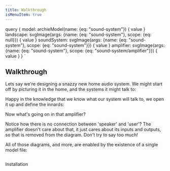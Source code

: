 ```yaml
---
title: Walkthrough
isMenuItem: true
---
```



query {
  model: archieModel(name: {eq: "sound-system"}) {
    value
  }
  landscape: svgImage(args: {name: {eq: "sound-system"}, scope: {eq: null}}) {
    value
  }
  soundSystem: svgImage(args: {name: {eq: "sound-system"}, scope: {eq: "sound-system"}}) {
    value
  }
  amplifier: svgImage(args: {name: {eq: "sound-system"}, scope: {eq: "sound-system/amplifier"}}) {
    value
  }
}
`

<Layout>
<SEO title="Walkthrough" />

## Walkthrough

Lets say we're designing a snazzy new home audio system.
We might start off by picturing it in the home, and the systems it might talk to:

<div dangerouslySetInnerHTML={{ __html: props.data.landscape.value }} />

Happy in the knowledge that we know what our system will talk to, we open it up and define the innards:

<div dangerouslySetInnerHTML={{ __html: props.data.soundSystem.value }} />

Now what's going on in that amplifier?

<div dangerouslySetInnerHTML={{ __html: props.data.amplifier.value }} />

Notice how there is no connection between 'speaker' and 'user'?
The amplifier doesn't care about that, it just cares about its inputs and outputs,
so that is removed from the diagram. Don't try to say too much!

All of those diagrams, and more, are enabled by the existence of a single model file:

<pre><div dangerouslySetInnerHTML={{ __html: props.data.model.value }} /></pre>

<Link to="/installation/">Installation</Link>

</Layout>
